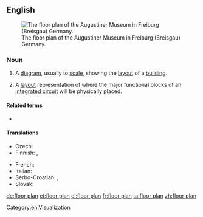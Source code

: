 {{also|floorplan|floor-plan}}
==English==
{{wikipedia}}
[[Image:Floorplan Augustinermuseum freiburg.png|thumb|right|The floor plan of the Augustiner Museum in Freiburg (Breisgau) Germany.]]

===Noun===
{{en-noun}}

# {{lb|en|architecture}} A [[diagram]], usually to [[scale]], showing the [[layout]] of a [[building]].
# {{lb|en|electronics}} A [[layout]] representation of where the major functional blocks of an [[integrated circuit]] will be physically placed.

====Related terms====
* {{l|en|floorplanning}}

====Translations====
{{trans-top|diagram}}
* Czech: {{t|cs|půdorys|m}}
* Finnish: {{t|fi|pohjapiirros}}, {{t|fi|pohjapiirustus}}
{{trans-mid}}
* French: {{t|fr|plan de niveau|m}}
* Italian: {{t+|it|pianta|f}}
* Serbo-Croatian: {{t|sh|тлоцрт|m}}, {{t+|sh|tlocrt|m}}
* Slovak: {{t|sk|pôdorys|m}}
{{trans-bottom}}

[[Category:en:Visualization]]

[[de:floor plan]]
[[et:floor plan]]
[[el:floor plan]]
[[fr:floor plan]]
[[ta:floor plan]]
[[zh:floor plan]]